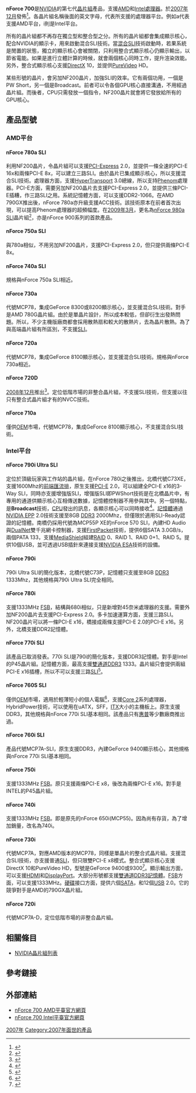 {{noteTA|G1=IT}}
{{lowercase}}
'''nForce 700'''是[[NVIDIA|NVIDIA]]的第七代[[晶片組|晶片組]]產品，支援[[AMD|AMD]]和[[Intel|Intel]][[處理器|處理器]]。於[[2007年12月|2007年12月]]發佈<ref>{{Cite web |url=http://www.nvidia.com/object/io_1197897414453.html |title=New NVIDIA nForce 780i SLI MCP is The Must-Have Gaming Platform for Intel Yorkfield CPUs |accessdate=2009-10-13 |archive-date=2009-02-19 |archive-url=https://web.archive.org/web/20090219224742/http://www.nvidia.com/object/io_1197897414453.html |dead-url=no }}</ref>。各晶片組名稱後面的英文字母，代表所支援的處理器平台。例如a代表支援AMD平台，i則是Intel平台。

所有的晶片組都不再存在獨立型和整合型之分。所有的晶片組都會集成顯示核心，配合NVIDIA的顯示卡，用來啟動混合SLI技術。當[[SLI#混合SLI|混合SLI]]技術啟動時，若果系統是閒置的狀態，獨立的顯示核心會被關閉，只利用整合式顯示核心仍顯示輸出，以節省電能。如果是進行立體計算的時候，就會兩個核心同時工作，提升渲染效能。另外，整合式顯示核心支援[[DirectX|DirectX]] 10，並提供[[PureVideo|PureVideo]] HD。

某些形號的晶片，會另加NF200晶片，加強SLI的效率。它有兩個功用，一個是PW Short，另一個是Broadcast。前者可以令各個GPU核心直接溝通，不用經過晶片組。而後者，CPU只需發放一個指令，NF200晶片就會將它發放給所有的GPU核心。

== 產品型號 ==
=== AMD平台 ===
==== nForce 780a SLI ====
利用NF200晶片，令晶片組可以支援[[PCI-Express|PCI-Express]] 2.0，並提供一條全速的PCI-E 16x和兩條PCI-E 8x，可以建立三路SLI。由於晶片已集成顯示核心，所以支援混合SLI技術。處理器方面，支援[[HyperTransport|HyperTransport]] 3.0總線，所以支持[[Phenom|Phenom]]處理器。PCI-E方面，需要另加NF200晶片去支援PCI-Express 2.0，並提供三條PCI-E插糟，作三路SLI之用。系統記憶體方面，可以支援DDR2-1066。在AMD 790GX推出後，nForce 780a亦升級支援ACC技術。該技術原本在前者首次出現，可以提高Phenom處理器的超頻幅度。在[[2009年3月|2009年3月]]，更名為[[NForce_900|nForce 980a SLI]]晶片組<ref>{{Cite web |url=http://news.mydrivers.com/1/127/127143.htm |title=nForce 780a SLI芯片组将更名为nForce 980a SLI |accessdate=2009-07-29 |archive-date=2009-04-18 |archive-url=https://web.archive.org/web/20090418023221/http://news.mydrivers.com/1/127/127143.htm |dead-url=no }}</ref>，亦是nForce 900系列的首款產品。

==== nForce 750a SLI ====
與780a相似，不用另加NF200晶片，支援PCI-Express 2.0，但只提供兩條PCI-E 8x。

==== nForce 740a SLI ====
規格與nForce 750a SLI相近。

==== nForce 730a ====
代號MCP78，集成GeForce 8300或8200顯示核心，並支援混合SLI技術。對手是AMD 780G晶片組。由於是單晶片設計，所以成本較低，但卻衍生出發熱問題。所以，不少主機版廠商都會採用散熱扇和較大的散熱片，去為晶片散熱。為了與高端晶片組有所區別，不支援[[SLI|SLI]]。

==== nForce 720a ====
代號MCP78，集成GeForce 8100顯示核心，並支援混合SLI技術。規格與nForce 730a相近。

==== nForce 720D ====
[[2008年12月|2008年12月]]推出<ref>{{Cite web |url=http://www.pcpop.com/doc/0/351/351266.shtml |title=NVIDIA再添独立新军——nForce 720D |accessdate=2009-10-13 |archive-date=2008-12-07 |archive-url=https://web.archive.org/web/20081207012655/http://www.pcpop.com/doc/0/351/351266.shtml |dead-url=no }}</ref>。定位低階市場的非整合晶片組，不支援SLI技術，但支援以往只有整合式晶片組才有的NVCC技術。

==== nForce 710a ====
僅供[[OEM|OEM]]市場，代號MCP78，集成GeForce 8100顯示核心，不支援混合SLI技術。

=== Intel平台 ===
==== nForce 790i Ultra SLI ====
定位於頂級玩家與工作站的晶片組，在nForce 780i之後推出，北橋代號C73XE，支援1600Mhz的[[前端匯流排|前端匯流排]]，原生支援[[PCI-E|PCI-E]] 2.0，可以組建全PCI-E x16的3-Way SLI，同時亦支援增強版SLI，增强版SLI即PWShort技術是在北橋晶片中，有專用的通道供顯示核心互相傳送數據，記憶體控制器不用參與其中。另一個特點，是'''Broadcast'''技術，[[CPU|CPU]]發出的訊息，各顯示核心可以同時接收<ref>{{Cite web |url=http://news.mydrivers.com/1/99/99752.htm |title=nForce 790i将支持增强版SLI |accessdate=2008-05-07 |archive-date=2008-04-23 |archive-url=https://web.archive.org/web/20080423214018/http://news.mydrivers.com/1/99/99752.htm |dead-url=no }}</ref>。[[記憶體|記憶體]]通過[[NVIDIA_EPP|NVIDIA EPP]] 2.0技術支援至8GB [[DDR3|DDR3]] 2000Mhz，但僅限於適用SLI-Ready認證的記憶體。南橋仍採用代號為MCP55P XE的nForce 570 SLI，內建HD Audio與[[DualNet|DualNet]]雙千兆網卡控制器，支援[[FirstPacket|FirstPacket]]技術，提供6個SATA 3.0GB/s，兩個PATA 133，支援[[MediaShield|MediaShield]]組建[[RAID|RAID]] 0、RAID 1、RAID 0+1、RAID 5。提供10個USB，並可透過USB插針來連接支援[[NVIDIA_ESA|NVIDIA ESA]]技術的設備。

==== nForce 790i ====
790i Ultra SLI的簡化版本，北橋代號C73P，記憶體只支援至8GB [[DDR3|DDR3]] 1333Mhz，其他規格與790i Ultra SLI完全相同。

==== nForce 780i ====
支援1333MHz [[FSB|FSB]]，結構與680i相似，只是新增對45奈米處理器的支援。需要外加NF200晶片去支援PCI-Express 2.0。多卡加速運算方面，支援三路SLI。NF200晶片可以將一條PCI-E x16，橋接成兩條支援PCI-E 2.0的PCI-E x16。另外，北橋支援DDR2記憶體。

==== nForce 770i SLI ====
該產品已取消發表。770i SLI是790i的簡化版本，支援DDR3記憶體。對手是Intel的P45晶片組。記憶體方面，最高支援[[雙通道|雙通道]][[DDR3|DDR3]] 1333。晶片組只會提供兩組PCI-E x16插槽，所以不可以支援三路[[SLI|SLI]]<ref>{{Cite web |url=http://news.mydrivers.com/1/114/114941.htm |title=NVIDIA四季度发布nForce 770i SLI芯片组 |accessdate=2008-08-26 |archive-date=2008-09-24 |archive-url=https://web.archive.org/web/20080924190226/http://news.mydrivers.com/1/114/114941.htm |dead-url=no }}</ref>。

==== nForce 760S SLI ====
僅供[[OEM|OEM]]市場，適用於輕薄短小的個人電腦<ref>{{Cite web |url=http://www.nvidia.com.tw/object/product_nforce_760s_tw.html |title=nForce 760S SLI，為輕薄短小的個人電腦提供高階DirectX 10電玩效能 |accessdate=2009-10-14 |archive-date=2010-02-12 |archive-url=https://web.archive.org/web/20100212072723/http://www.nvidia.com.tw/object/product_nforce_760s_tw.html |dead-url=no }}</ref>，支援[[Core_2|Core 2]]系列處理器，HybridPower技術，可以使用在uATX，SFF，[[ITX|ITX]]大小的主機板上。原生支援DDR3，其他規格與nForce 770i SLI基本相同。該產品只有[[惠普|惠普]]等少數廠商推出過。

==== nForce 760i SLI ====
產品代號MCP7A-SLI，原生支援DDR3，內建GeForce 9400顯示核心，其他規格與nForce 770i SLI基本相同。

==== nForce 750i ====
支援1333MHz [[FSB|FSB]]。原只支援兩條PCI-E x8，後改為兩條PCI-E x16。對手是INTEL的P45晶片組。

==== nForce 740i ====
支援1333MHz [[FSB|FSB]]。即是原先的nForce 650i(MCP55)。因為尚有存貨，為了增加銷量，改名為740i。

==== nForce 730i ====
代號MCP7A，對應AMD版本的MCP78，同樣是單晶片的整合式晶片組。支援混合SLI技術，亦支援普通[[SLI|SLI]]，但只限雙PCI-E x8模式。整合式顯示核心支援DirectX 10和PureVideo HD，型號是GeForce 9400或9300<ref>{{Cite web |url=http://news.mydrivers.com/1/116/116107.htm |title=精英、微星披露MCP7A GeForce 9300主板 |accessdate=2008-09-12 |archive-date=2009-04-07 |archive-url=https://web.archive.org/web/20090407033729/http://news.mydrivers.com/1/116/116107.htm |dead-url=no }}</ref>。顯示輸出方面，可以支援[[HDMI|HDMI]]和[[DisplayPort|DisplayPort]]。大部分形號都支援[[雙通道|雙通道]][[DDR3|DDR3]][[記憶體|記憶體]]。[[FSB|FSB]]方面，可以支援1333MHz。[[硬碟|硬碟]]接口方面，提供六個[[SATA|SATA]]，和12個[[USB|USB]] 2.0。它的競爭對手是AMD的790GX晶片組。

==== nForce 720i ====
代號MCP7A-D，定位低階市場的非整合晶片組。

== 相關條目 ==
* [[NVIDIA晶片組列表|NVIDIA晶片組列表]]

== 參考鏈接 ==
{{reflist}}

== 外部連結 ==
* [http://www.nvidia.com/object/nforce_700a.html nForce 700 AMD平臺官方網頁]{{dead link|date=2017年11月 |bot=InternetArchiveBot |fix-attempted=yes }}
* [http://www.nvidia.com/object/nforce_700i.html nForce 700 Intel平臺官方網頁]{{Wayback|url=http://www.nvidia.com/object/nforce_700i.html |date=20090803164544 }}

{{NVIDIA}}

[[Category:nForce系列|2007年]]
[[Category:2007年面世的產品|Category:2007年面世的產品]]